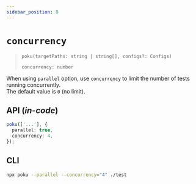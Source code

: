 ```yaml
---
sidebar_position: 8
---
```


# `concurrency`

> `poku(targetPaths: string | string[], configs?: Configs)`
>
> `concurrency: number`

When using `parallel` option, use `concurrency` to limit the number of tests running concurrently.<br />
The default value is `0` (no limit).

## API (_in-code_)

```ts
poku(['...'], {
  parallel: true,
  concurrency: 4,
});
```

## CLI

```bash
npx poku --parallel --concurrency="4" ./test
```
